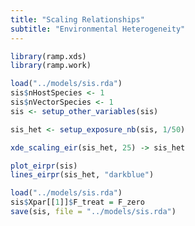 ```yaml
---
title: "Scaling Relationships"
subtitle: "Environmental Heterogeneity"
---
```


```r
library(ramp.xds)
library(ramp.work)
```


```r
load("../models/sis.rda")
sis$nHostSpecies <- 1
sis$nVectorSpecies <- 1
sis <- setup_other_variables(sis)
```

```r
sis_het <- setup_exposure_nb(sis, 1/50)
```

```r
xde_scaling_eir(sis_het, 25) -> sis_het
```

```r
plot_eirpr(sis)
lines_eirpr(sis_het, "darkblue")
```

```r
load("../models/sis.rda")
sis$Xpar[[1]]$F_treat = F_zero
save(sis, file = "../models/sis.rda")
```

